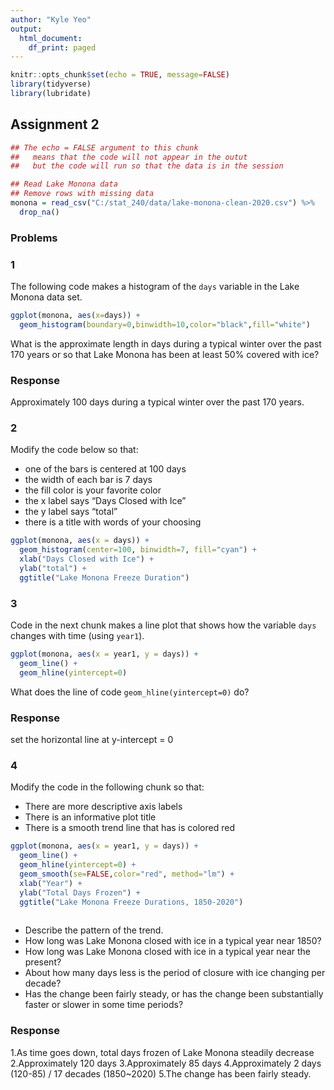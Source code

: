 ```yaml
---
author: "Kyle Yeo"
output:
  html_document:
    df_print: paged
---
```


```r
knitr::opts_chunk$set(echo = TRUE, message=FALSE)
library(tidyverse)
library(lubridate)
```

## Assignment 2

```r
## The echo = FALSE argument to this chunk
##   means that the code will not appear in the outut
##   but the code will run so that the data is in the session

## Read Lake Monona data
## Remove rows with missing data
monona = read_csv("C:/stat_240/data/lake-monona-clean-2020.csv") %>%
  drop_na()
```

### Problems

### 1

The following code makes a histogram of the `days` variable in the Lake Monona data set.

```r
ggplot(monona, aes(x=days)) +
  geom_histogram(boundary=0,binwidth=10,color="black",fill="white")
```

What is the approximate length in days during a typical winter over the past 170 years or so that Lake Monona has been at least 50% covered with ice?

### Response

Approximately 100 days during a typical winter over the past 170 years.

### 2

Modify the code below so that:

- one of the bars is centered at 100 days
- the width of each bar is 7 days
- the fill color is your favorite color
- the x label says "Days Closed with Ice"
- the y label says "total"
- there is a title with words of your choosing

```r
ggplot(monona, aes(x = days)) +
  geom_histogram(center=100, binwidth=7, fill="cyan") +
  xlab("Days Closed with Ice") +
  ylab("total") +
  ggtitle("Lake Monona Freeze Duration")
```

### 3

Code in the next chunk makes a line plot that shows how the variable `days` changes with time (using `year1`).

```r
ggplot(monona, aes(x = year1, y = days)) +
  geom_line() +
  geom_hline(yintercept=0)
```

What does the line of code `geom_hline(yintercept=0)` do?

### Response

set the horizontal line at y-intercept = 0

### 4

Modify the code in the following chunk so that:

- There are more descriptive axis labels
- There is an informative plot title
- There is a smooth trend line that has is colored red

```r
ggplot(monona, aes(x = year1, y = days)) +
  geom_line() +
  geom_hline(yintercept=0) +
  geom_smooth(se=FALSE,color="red", method="lm") +
  xlab("Year") +
  ylab("Total Days Frozen") +
  ggtitle("Lake Monona Freeze Durations, 1850-2020")
  
```

- Describe the pattern of the trend.
- How long was Lake Monona closed with ice in a typical year near 1850?
- How long was Lake Monona closed with ice in a typical year near the present?
- About how many days less is the period of closure with ice changing per decade?
- Has the change been fairly steady, or has the change been substantially faster or slower in some time periods?

### Response

1.As time goes down, total days frozen of Lake Monona steadily decrease
2.Approximately 120 days
3.Approximately 85 days
4.Approximately 2 days (120-85) / 17 decades (1850~2020)
5.The change has been fairly steady.

